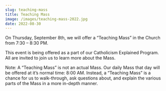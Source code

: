 ```yaml
---
slug: teaching-mass
title: Teaching Mass
image: /images/teaching-mass-2022.jpg
date: 2022-08-30
---
```

On Thursday, September 8th, we will offer a “Teaching Mass” in the Church from 7:30 – 8:30 PM.

This event is being offered as a part of our Catholicism Explained Program. All are invited to join us to learn more about the Mass.

Note: A “Teaching Mass” is not an actual Mass. Our daily Mass that day will be offered at it’s normal time: 8:00 AM. Instead, a “Teaching Mass” is a chance for us to walk-through, ask questions about, and explain the various parts of the Mass in a more in-depth manner.